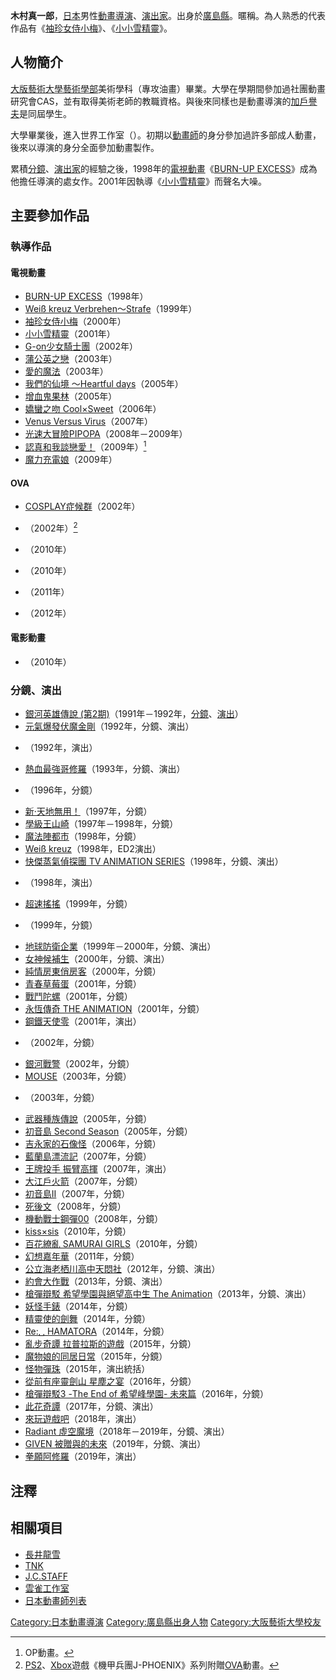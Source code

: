 {{multiple issues|
{{Notability Unreferenced|time=2016-07-28T10:20:17+00:00}}
{{Primarysources|time=2016-07-28T10:20:17+00:00}}
}}
{{noteTA|G1=Anime}}
{{japanese|japanese=木村 真一郎|kana=きむら しんいちろう|romaji=Kimura Shinichirō}}
'''木村真一郎'''{{BD||10月4日||}}，[[日本|日本]]男性[[動畫|動畫]][[導演|導演]]、[[戲劇|演出家]]。出身於[[廣島縣|廣島縣]]。暱稱'''{{lang|ja|キムシン}}'''。為人熟悉的代表作品有《[[袖珍女侍小梅|袖珍女侍小梅]]》、《[[小小雪精靈|小小雪精靈]]》。

== 人物簡介 ==
[[大阪藝術大學|大版藝術大學藝術學部]]美術學科（專攻油畫）畢業。大學在學期間參加過社團動畫研究會CAS，並有取得美術老師的教職資格。與後來同樣也是動畫導演的[[加戶譽夫|加戶譽夫]]是同屆學生。

大學畢業後，進入世界工作室（{{lang|ja|スタジオワールド}}）。初期以[[動畫師|動畫師]]的身分參加過許多部成人動畫，後來以導演的身分全面參加動畫製作。

累積[[分鏡|分鏡]]、[[戲劇|演出家]]的經驗之後，1998年的[[電視動畫|電視動畫]]《[[殺人科|BURN-UP EXCESS]]》成為他擔任導演的處女作。2001年因執導《[[小小雪精靈|小小雪精靈]]》而聲名大噪。

== 主要參加作品 ==
=== 執導作品 ===
==== 電視動畫 ====
* [[殺人科|BURN-UP EXCESS]]（1998年）
* [[白色十字架|Weiß kreuz Verbrehen～Strafe]]（1999年）
* [[袖珍女侍小梅|袖珍女侍小梅]]（2000年）
* [[小小雪精靈|小小雪精靈]]（2001年）
* [[G-on少女騎士團|G-on少女騎士團]]（2002年）
* [[蒲公英之戀|蒲公英之戀]]（2003年）
* [[愛的魔法|愛的魔法]]（2003年）
* [[我們的仙境|我們的仙境 ～Heartful days]]（2005年）
* [[增血鬼果林|增血鬼果林]]（2005年）
* [[嬌蠻之吻|嬌蠻之吻 Cool×Sweet]]（2006年）
* [[Venus_Versus_Virus|Venus Versus Virus]]（2007年）
* [[光速大冒險PIPOPA|光速大冒險PIPOPA]]（2008年－2009年）
* [[認真和我談戀愛！|認真和我談戀愛！]]（2009年）<ref>OP動畫。</ref>
* [[魔力充電娘|魔力充電娘]]（2009年）

==== OVA ====
* [[COSPLAY症候群|COSPLAY症候群]]（2002年）
* {{link-ja|機甲兵團 J-PHOENIX|機甲兵団 J-PHOENIX|機甲兵團 J-PHOENIX PF LIPS小隊}}（2002年）<ref>[[PlayStation2|PS2]]、[[Xbox|Xbox]]遊戲《機甲兵團J-PHOENIX》系列附贈[[OVA|OVA]]動畫。</ref>
* {{link-ja|一起做體操|いっしょにとれーにんぐ#いっしょにすりーぴんぐ}}（2010年）
* {{link-ja|一起作體操|いっしょにとれーにんぐ#いっしょにとれーにんぐ026|一起作體操026}}（2010年）
* {{link-ja|魔法巧克力專門店#OVA|ショコラの魔法#OVA|魔法巧克力專門店}}（2011年）
* {{link-ja|霸凌 (漫畫)|いじめ (漫画)|霸凌}}（2012年）

==== 電影動畫 ====
* {{link-ja|Junod (動畫電影)|ジュノー (アニメ映画)|Junod}}（2010年）

=== 分鏡、演出 ===
* [[銀河英雄傳說#OVA第2期|銀河英雄傳說 (第2期)]]（1991年－1992年，[[分鏡|分鏡]]、[[戲劇|演出]]）
* [[元氣爆發|元氣爆發伏魔金剛]]（1992年，分鏡、演出）
* {{link-ja|破妖之劍|破妖の剣}}（1992年，演出）
* [[熱血最強|熱血最強哥修羅]]（1993年，分鏡、演出）
* {{link-ja|企鵝掌門人|バケツでごはん}}（1996年，分鏡）
* [[天地無用！|新·天地無用！]]（1997年，分鏡）
* [[學級王山崎|學級王山崎]]（1997年－1998年，分鏡）
* [[魔法陣都市|魔法陣都市]]（1998年，分鏡）
* [[白色十字架|Weiß kreuz]]（1998年，ED2演出）
* [[快傑蒸氣偵探團|快傑蒸氣偵探團 TV ANIMATION SERIES]]（1998年，分鏡、演出）
* {{link-ja|Generator Gawl|ジェネレイターガウル}}（1998年，演出）
* [[超速搖搖|超速搖搖]]（1999年，分鏡）
* {{link-ja|平行世界物語|デュアル!ぱられルンルン物語}}（1999年，分鏡）
* [[地球防衛企業|地球防衛企業]]（1999年－2000年，分鏡、演出）
* [[女神候補生|女神候補生]]（2000年，分鏡、演出）
* [[純情房東俏房客|純情房東俏房客]]（2000年，分鏡）
* [[青春草莓蛋|青春草莓蛋]]（2001年，分鏡）
* [[戰鬥陀螺|戰鬥陀螺]]（2001年，分鏡）
* [[永恆傳奇|永恆傳奇 THE ANIMATION]]（2001年，分鏡）
* [[鋼鐵天使|鋼鐵天使零]]（2001年，演出）
* {{link-ja|GUILSTEIN|ギルステイン}}（2002年，分鏡）
* [[銀河戰警|銀河戰警]]（2002年，分鏡）
* [[MOUSE_(漫畫)|MOUSE]]（2003年，分鏡）
* {{link-ja|高機動幻想 ～嶄新之行軍歌～|ガンパレード・マーチ 〜新たなる行軍歌〜}}（2003年，分鏡）
* [[武器種族傳說|武器種族傳說]]（2005年，分鏡）
* [[初音島|初音島 Second Season]]（2005年，分鏡）
* [[吉永家的石像怪|吉永家的石像怪]]（2006年，分鏡）
* [[藍蘭島漂流記|藍蘭島漂流記]]（2007年，分鏡）
* [[王牌投手_振臂高揮|王牌投手 振臂高揮]]（2007年，演出）
* [[大江戶火箭|大江戶火箭]]（2007年，分鏡）
* [[初音島II|初音島II]]（2007年，分鏡）
* [[死後文|死後文]]（2008年，分鏡）
* [[機動戰士GUNDAM_00|機動戰士鋼彈00]]（2008年，分鏡）
* [[kiss×sis|kiss×sis]]（2010年，分鏡）
* [[百花繚亂_SAMURAI_GIRLS|百花繚亂 SAMURAI GIRLS]]（2010年，分鏡）
* [[幻想嘉年華|幻想嘉年華]]（2011年，分鏡）
* [[蝦掰天文社|公立海老栖川高中天悶社]]（2012年，分鏡、演出）
* [[約會大作戰|約會大作戰]]（2013年，分鏡、演出）
* [[槍彈辯駁_希望學園與絕望高中生|槍彈辯駁 希望學園與絕望高中生 The Animation]]（2013年，分鏡、演出）
* [[妖怪手錶|妖怪手錶]]（2014年，分鏡）
* [[精靈使的劍舞|精靈使的劍舞]]（2014年，分鏡）
* [[HAMATORA_─超能偵探社─|Re:␣ HAMATORA]]（2014年，分鏡）
* [[亂步奇譚_拉普拉斯的遊戲|亂步奇譚 拉普拉斯的遊戲]]（2015年，分鏡）
* [[魔物娘的同居日常|魔物娘的同居日常]]（2015年，分鏡）
* [[怪物彈珠|怪物彈珠]]（2015年，演出統括）
* [[從前有座靈劍山|從前有座靈劍山 星塵之宴]]（2016年，分鏡）
* [[槍彈辯駁3_－The_End_of_希望峰學園－|槍彈辯駁3 -The End of 希望峰學園- 未來篇]]（2016年，分鏡）
* [[此花亭奇譚|此花奇譚]]（2017年，分鏡、演出）
* [[來玩遊戲吧|來玩遊戲吧]]（2018年，演出）
* [[Radiant_虛空魔境|Radiant 虛空魔境]]（2018年－2019年，分鏡、演出）
* [[GIVEN_被贈與的未來|GIVEN 被贈與的未來]]（2019年，分鏡、演出）
* [[拳願阿修羅|拳願阿修羅]]（2019年，演出）

== 注釋 ==
{{reflist}}

== 相關項目 ==
* [[長井龍雪|長井龍雪]]
* [[TNK|TNK]]
* [[J.C.STAFF|J.C.STAFF]]
* [[雲雀工作室|雲雀工作室]]
* [[日本動畫師列表|日本動畫師列表]]

{{木村真一郎執導作品}}
{{DEFAULTSORT:Kimura Shinichirō}}
[[Category:日本動畫導演|Category:日本動畫導演]]
[[Category:廣島縣出身人物|Category:廣島縣出身人物]]
[[Category:大阪藝術大學校友|Category:大阪藝術大學校友]]
